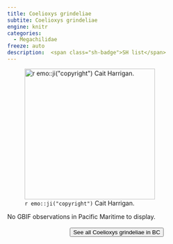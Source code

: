 ```yaml
---
title: Coelioxys grindeliae
subtite: Coelioxys grindeliae
engine: knitr
categories:
  - Megachilidae
freeze: auto
description:  <span class="sh-badge">SH list</span>
---
```

![`r emo::ji("copyright")` Cait Harrigan.](/files/no_bee.png){height=300}



No GBIF observations in Pacific Maritime to display.
<br><br>
<center>


<a href="NA"><button type="button" class="btn btn-secondary">See all Coelioxys grindeliae in BC <i class="fa-solid fa-arrow-up-right-from-square"></i> </button></a>
</center>
